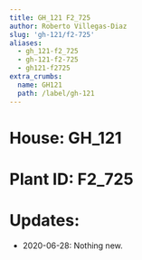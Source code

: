 ```yaml
---
title: GH_121 F2_725
author: Roberto Villegas-Diaz
slug: 'gh-121/f2-725'
aliases:
  - gh_121-f2_725
  - gh-121-f2-725
  - gh121-f2725
extra_crumbs:
  name: GH121
  path: /label/gh-121
---
```


# **House**: GH_121
# **Plant ID**: F2_725
# **Updates**: 
 - 2020-06-28: Nothing new.
